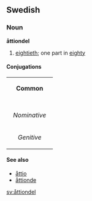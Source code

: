 ==Swedish==
===Noun===
'''åttiondel'''

#[[eightieth]]; one part in [[eighty]]

====Conjugations====
{| border=1 cellspacing=0 
| bgcolor=#FFFFF0 colspan=5 align=center | '''Common''' 
|- 
|- bgcolor=#FFFFF0 align=center 
! rowspan=2 | 
| colspan=2 width=105 | ''Singular'' 
| colspan=2 | ''Plural'' 
|- bgcolor=#FFFFF0 align=center 
| width=105 | ''Indefinite'' 
| width=105 | ''Definite'' 
| width=105 | ''Indefinite'' 
|  width=105 | ''Definite'' 
|- align=center 
| width=105 bgcolor=#FFFFF0 | ''Nominative'' 
| [[åttiondel]] 
| [[åttiondelen]] 
| [[åttiondelar]] 
| [[åttiondelarna]] 
|- align=center 
| width=105 bgcolor=#FFFFF0 | ''Genitive'' 
| [[åttiondels]] 
| [[åttiondelens]] 
| [[åttiondelars]] 
| [[åttiondelarnas]] 
|} 

====See also====
*[[åttio]]
*[[åttionde]]

[[sv:åttiondel]]